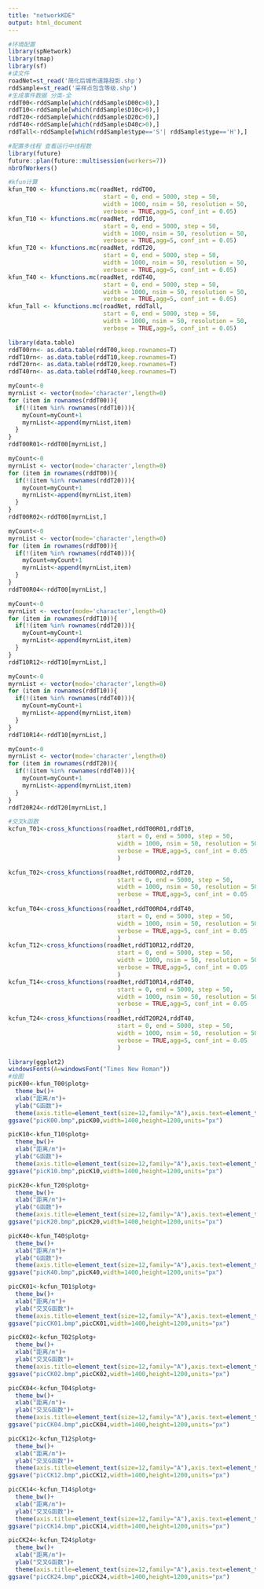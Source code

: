 ---
title: "networkKDE"
output: html_document
---

```{r}
#环境配置
library(spNetwork)
library(tmap)
library(sf)
#读文件
roadNet=st_read('简化后城市道路投影.shp')
rddSample=st_read('采样点包含等级.shp')
#生成事件数据 分类-全
rddT00<-rddSample[which(rddSample$D00c>0),]
rddT10<-rddSample[which(rddSample$D10c>0),]
rddT20<-rddSample[which(rddSample$D20c>0),]
rddT40<-rddSample[which(rddSample$D40c>0),]
rddTall<-rddSample[which(rddSample$type=='S'| rddSample$type=='H'),]
```

```{r}
#配置多线程 查看运行中线程数
library(future)
future::plan(future::multisession(workers=7))
nbrOfWorkers()
```

```{r}
#kfun计算
kfun_T00 <- kfunctions.mc(roadNet, rddT00,
                           start = 0, end = 5000, step = 50, 
                           width = 1000, nsim = 50, resolution = 50,
                           verbose = TRUE,agg=5, conf_int = 0.05)
kfun_T10 <- kfunctions.mc(roadNet, rddT10,
                           start = 0, end = 5000, step = 50, 
                           width = 1000, nsim = 50, resolution = 50,
                           verbose = TRUE,agg=5, conf_int = 0.05)
kfun_T20 <- kfunctions.mc(roadNet, rddT20,
                           start = 0, end = 5000, step = 50, 
                           width = 1000, nsim = 50, resolution = 50,
                           verbose = TRUE,agg=5, conf_int = 0.05)
kfun_T40 <- kfunctions.mc(roadNet, rddT40,
                           start = 0, end = 5000, step = 50, 
                           width = 1000, nsim = 50, resolution = 50,
                           verbose = TRUE,agg=5, conf_int = 0.05)
kfun_Tall <- kfunctions.mc(roadNet, rddTall,
                           start = 0, end = 5000, step = 50, 
                           width = 1000, nsim = 50, resolution = 50,
                           verbose = TRUE,agg=5, conf_int = 0.05)


```

```{r}
library(data.table)
rddT00rn<- as.data.table(rddT00,keep.rownames=T)
rddT10rn<- as.data.table(rddT10,keep.rownames=T)
rddT20rn<- as.data.table(rddT20,keep.rownames=T)
rddT40rn<- as.data.table(rddT40,keep.rownames=T)
```

```{r}
myCount<-0
myrnList <- vector(mode='character',length=0)
for (item in rownames(rddT00)){
  if(!(item %in% rownames(rddT10))){
    myCount=myCount+1
    myrnList<-append(myrnList,item)
  }
}
rddT00R01<-rddT00[myrnList,]

myCount<-0
myrnList <- vector(mode='character',length=0)
for (item in rownames(rddT00)){
  if(!(item %in% rownames(rddT20))){
    myCount=myCount+1
    myrnList<-append(myrnList,item)
  }
}
rddT00R02<-rddT00[myrnList,]

myCount<-0
myrnList <- vector(mode='character',length=0)
for (item in rownames(rddT00)){
  if(!(item %in% rownames(rddT40))){
    myCount=myCount+1
    myrnList<-append(myrnList,item)
  }
}
rddT00R04<-rddT00[myrnList,]

myCount<-0
myrnList <- vector(mode='character',length=0)
for (item in rownames(rddT10)){
  if(!(item %in% rownames(rddT20))){
    myCount=myCount+1
    myrnList<-append(myrnList,item)
  }
}
rddT10R12<-rddT10[myrnList,]

myCount<-0
myrnList <- vector(mode='character',length=0)
for (item in rownames(rddT10)){
  if(!(item %in% rownames(rddT40))){
    myCount=myCount+1
    myrnList<-append(myrnList,item)
  }
}
rddT10R14<-rddT10[myrnList,]

myCount<-0
myrnList <- vector(mode='character',length=0)
for (item in rownames(rddT20)){
  if(!(item %in% rownames(rddT40))){
    myCount=myCount+1
    myrnList<-append(myrnList,item)
  }
}
rddT20R24<-rddT20[myrnList,]
```
```{r}
#交叉k函数
kcfun_T01<-cross_kfunctions(roadNet,rddT00R01,rddT10,
                               start = 0, end = 5000, step = 50, 
                               width = 1000, nsim = 50, resolution = 50,
                               verbose = TRUE,agg=5, conf_int = 0.05
                               )

kcfun_T02<-cross_kfunctions(roadNet,rddT00R02,rddT20,
                               start = 0, end = 5000, step = 50, 
                               width = 1000, nsim = 50, resolution = 50,
                               verbose = TRUE,agg=5, conf_int = 0.05
                               )
kcfun_T04<-cross_kfunctions(roadNet,rddT00R04,rddT40,
                               start = 0, end = 5000, step = 50, 
                               width = 1000, nsim = 50, resolution = 50,
                               verbose = TRUE,agg=5, conf_int = 0.05
                               )
kcfun_T12<-cross_kfunctions(roadNet,rddT10R12,rddT20,
                               start = 0, end = 5000, step = 50, 
                               width = 1000, nsim = 50, resolution = 50,
                               verbose = TRUE,agg=5, conf_int = 0.05
                               )
kcfun_T14<-cross_kfunctions(roadNet,rddT10R14,rddT40,
                               start = 0, end = 5000, step = 50, 
                               width = 1000, nsim = 50, resolution = 50,
                               verbose = TRUE,agg=5, conf_int = 0.05
                               )
kcfun_T24<-cross_kfunctions(roadNet,rddT20R24,rddT40,
                               start = 0, end = 5000, step = 50, 
                               width = 1000, nsim = 50, resolution = 50,
                               verbose = TRUE,agg=5, conf_int = 0.05
                               )
```

```{r}
library(ggplot2)
windowsFonts(A=windowsFont("Times New Roman"))
#绘图
picK00<-kfun_T00$plotg+
  theme_bw()+
  xlab("距离/m")+
  ylab("G函数")+
  theme(axis.title=element_text(size=12,family="A"),axis.text=element_text(size=12,family="A"))
ggsave("picK00.bmp",picK00,width=1400,height=1200,units="px")

picK10<-kfun_T10$plotg+
  theme_bw()+
  xlab("距离/m")+
  ylab("G函数")+
  theme(axis.title=element_text(size=12,family="A"),axis.text=element_text(size=12,family="A"))
ggsave("picK10.bmp",picK10,width=1400,height=1200,units="px")

picK20<-kfun_T20$plotg+
  theme_bw()+
  xlab("距离/m")+
  ylab("G函数")+
  theme(axis.title=element_text(size=12,family="A"),axis.text=element_text(size=12,family="A"))
ggsave("picK20.bmp",picK20,width=1400,height=1200,units="px")

picK40<-kfun_T40$plotg+
  theme_bw()+
  xlab("距离/m")+
  ylab("G函数")+
  theme(axis.title=element_text(size=12,family="A"),axis.text=element_text(size=12,family="A"))
ggsave("picK40.bmp",picK40,width=1400,height=1200,units="px")

picCK01<-kcfun_T01$plotg+
  theme_bw()+
  xlab("距离/m")+
  ylab("交叉G函数")+
  theme(axis.title=element_text(size=12,family="A"),axis.text=element_text(size=12,family="A"))
ggsave("picCK01.bmp",picCK01,width=1400,height=1200,units="px")

picCK02<-kcfun_T02$plotg+
  theme_bw()+
  xlab("距离/m")+
  ylab("交叉G函数")+
  theme(axis.title=element_text(size=12,family="A"),axis.text=element_text(size=12,family="A"))
ggsave("picCK02.bmp",picCK02,width=1400,height=1200,units="px")

picCK04<-kcfun_T04$plotg+
  theme_bw()+
  xlab("距离/m")+
  ylab("交叉G函数")+
  theme(axis.title=element_text(size=12,family="A"),axis.text=element_text(size=12,family="A"))
ggsave("picCK04.bmp",picCK04,width=1400,height=1200,units="px")

picCK12<-kcfun_T12$plotg+
  theme_bw()+
  xlab("距离/m")+
  ylab("交叉G函数")+
  theme(axis.title=element_text(size=12,family="A"),axis.text=element_text(size=12,family="A"))
ggsave("picCK12.bmp",picCK12,width=1400,height=1200,units="px")

picCK14<-kcfun_T14$plotg+
  theme_bw()+
  xlab("距离/m")+
  ylab("交叉G函数")+
  theme(axis.title=element_text(size=12,family="A"),axis.text=element_text(size=12,family="A"))
ggsave("picCK14.bmp",picCK14,width=1400,height=1200,units="px")

picCK24<-kcfun_T24$plotg+
  theme_bw()+
  xlab("距离/m")+
  ylab("交叉G函数")+
  theme(axis.title=element_text(size=12,family="A"),axis.text=element_text(size=12,family="A"))
ggsave("picCK24.bmp",picCK24,width=1400,height=1200,units="px")
```
